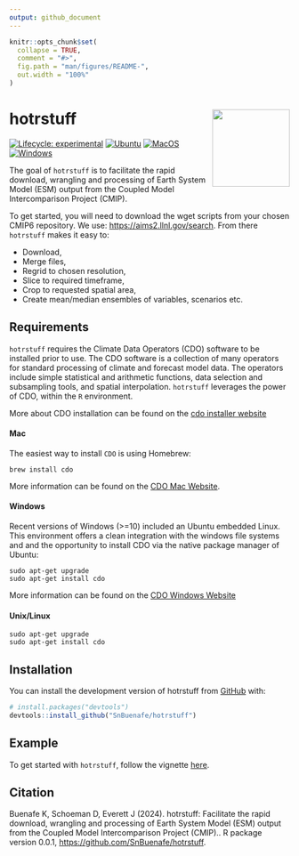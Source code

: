 ```yaml
---
output: github_document
---
```


<!-- README.md is generated from README.Rmd. Please edit that file -->

```r
knitr::opts_chunk$set(
  collapse = TRUE,
  comment = "#>",
  fig.path = "man/figures/README-",
  out.width = "100%"
)
```

# hotrstuff <img src="man/figures/logo.png" align="right" height="139"/>

<!-- badges: start -->

[![Lifecycle: experimental](https://img.shields.io/badge/lifecycle-experimental-orange.svg)](https://lifecycle.r-lib.org/articles/stages.html#experimental) [![Ubuntu](https://github.com/SnBuenafe/hotrstuff/actions/workflows/Ubuntu.yaml/badge.svg)](https://github.com/SnBuenafe/hotrstuff/actions/workflows/Ubuntu.yaml) [![MacOS](https://github.com/SnBuenafe/hotrstuff/actions/workflows/MacOS.yaml/badge.svg)](https://github.com/SnBuenafe/hotrstuff/actions/workflows/MacOS.yaml) [![Windows](https://github.com/SnBuenafe/hotrstuff/actions/workflows/Windows.yaml/badge.svg)](https://github.com/SnBuenafe/hotrstuff/actions/workflows/Windows.yaml)

<!--[![Codecov test coverage](https://github.com/SnBuenafe/hotrstuff/actions/workflows/test-coverage.yaml/badge.svg)](https://github.com/SnBuenafe/hotrstuff/actions/workflows/test-coverage.yaml) -->

<!-- badges: end -->

The goal of `hotrstuff` is to facilitate the rapid download, wrangling and processing of Earth System Model (ESM) output from the Coupled Model Intercomparison Project (CMIP).

To get started, you will need to download the wget scripts from your chosen CMIP6 repository. We use: <https://aims2.llnl.gov/search>. From there `hotrstuff` makes it easy to:

-   Download,\
-   Merge files,\
-   Regrid to chosen resolution,\
-   Slice to required timeframe,\
-   Crop to requested spatial area,\
-   Create mean/median ensembles of variables, scenarios etc.

## Requirements

`hotrstuff` requires the Climate Data Operators (CDO) software to be installed prior to use. The CDO software is a collection of many operators for standard processing of climate and forecast model data. The operators include simple statistical and arithmetic functions, data selection and subsampling tools, and spatial interpolation. `hotrstuff` leverages the power of CDO, within the `R` environment.

More about CDO installation can be found on the [cdo installer website](https://code.mpimet.mpg.de/projects/cdo/wiki#Installation-and-Supported-Platforms)

#### Mac

The easiest way to install `CDO` is using Homebrew:

```         
brew install cdo
```

More information can be found on the [CDO Mac Website](https://code.mpimet.mpg.de/projects/cdo/wiki/MacOS_Platform).

#### Windows

Recent versions of Windows (\>=10) included an Ubuntu embedded Linux. This environment offers a clean integration with the windows file systems and and the opportunity to install CDO via the native package manager of Ubuntu:

```         
sudo apt-get upgrade
sudo apt-get install cdo
```

More information can be found on the [CDO Windows Website](https://code.mpimet.mpg.de/projects/cdo/wiki/Win32)

#### Unix/Linux

```         
sudo apt-get upgrade
sudo apt-get install cdo
```

## Installation

You can install the development version of hotrstuff from [GitHub](https://github.com/) with:

``` r
# install.packages("devtools")
devtools::install_github("SnBuenafe/hotrstuff")
```

## Example

To get started with `hotrstuff`, follow the vignette [here](https://snbuenafe.github.io/hotrstuff/articles/hotrstuff.html).

## Citation

Buenafe K, Schoeman D, Everett J (2024). hotrstuff: Facilitate the rapid download, wrangling and processing of Earth System Model (ESM) output from the Coupled Model Intercomparison Project (CMIP).. R package version 0.0.1, <https://github.com/SnBuenafe/hotrstuff>.
